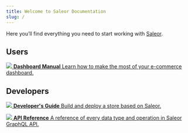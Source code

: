 ```yaml
---
title: Welcome to Saleor Documentation
slug: /
---
```



Here you’ll find everything you need to start working with [Saleor](https://saleor.io).

## Users

<CardGrid home>

[![](icons/using-saleor.svg) **Dashboard Manual** Learn how to make the most of your e-commerce dashboard.](dashboard/index.mdx)

</CardGrid>

## Developers

<CardGrid home>

[![](icons/getting-started.svg) **Developer's Guide** Build and deploy a store based on Saleor.](developer.mdx)

[![](icons/api-reference.svg) **API Reference** A reference of every data type and operation in Saleor GraphQL API.](api-reference.md)

</CardGrid>
